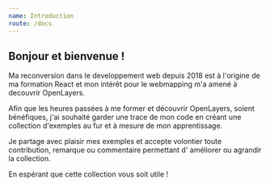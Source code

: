```yaml
---
name: Introduction
route: /docs
---
```



## Bonjour et bienvenue !

Ma reconversion dans le developpement web depuis 2018 est à l'origine de ma formation React et mon intérêt pour le webmapping  m'a amené à decouvrir OpenLayers.

Afin que les heures passées à me former et découvrir OpenLayers, soient bénéfiques, j'ai souhaité garder une trace de mon code en créant une collection d'exemples au fur et à mesure de mon apprentissage.

Je partage avec plaisir mes exemples et accepte volontier toute contribution, remarque ou commentaire permettant d' améliorer ou  agrandir la collection.

En espérant que cette collection vous soit utile ! 